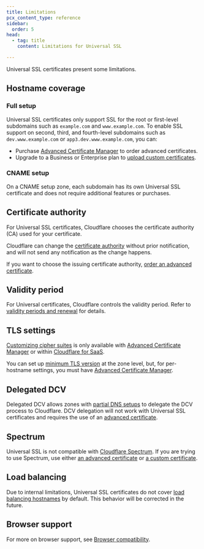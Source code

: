 ```yaml
---
title: Limitations
pcx_content_type: reference
sidebar:
  order: 5
head:
  - tag: title
    content: Limitations for Universal SSL

---
```



Universal SSL certificates present some limitations.

## Hostname coverage

### Full setup

Universal SSL certificates only support SSL for the root or first-level subdomains such as `example.com` and `www.example.com`. To enable SSL support on second, third, and fourth-level subdomains such as `dev.www.example.com` or `app3.dev.www.example.com`, you can:

* Purchase [Advanced Certificate Manager](/ssl/edge-certificates/advanced-certificate-manager/) to order advanced certificates.
* Upgrade to a Business or Enterprise plan to [upload custom certificates](/ssl/edge-certificates/custom-certificates/).

### CNAME setup

On a CNAME setup zone, each subdomain has its own Universal SSL certificate and does not require additional features or purchases.

## Certificate authority

For Universal SSL certificates, Cloudflare chooses the <GlossaryTooltip term="Certificate Authority (CA)">certificate authority (CA)</GlossaryTooltip> used for your certificate.

Cloudflare can change the [certificate authority](/ssl/reference/certificate-authorities/) without prior notification, and will not send any notification as the change happens.

If you want to choose the issuing certificate authority, [order an advanced certificate](/ssl/edge-certificates/advanced-certificate-manager/).


## Validity period

For Universal certificates, Cloudflare controls the validity period. Refer to [validity periods and renewal](/ssl/reference/certificate-validity-periods/#universal-ssl) for details.

## TLS settings

[Customizing cipher suites](/ssl/edge-certificates/additional-options/cipher-suites/customize-cipher-suites/) is only available with [Advanced Certificate Manager](/ssl/edge-certificates/advanced-certificate-manager/) or within [Cloudflare for SaaS](/cloudflare-for-platforms/cloudflare-for-saas/security/certificate-management/).

You can set up [minimum TLS version](/ssl/edge-certificates/additional-options/minimum-tls/) at the zone level, but, for per-hostname settings, you must have [Advanced Certificate Manager](/ssl/edge-certificates/advanced-certificate-manager/).

## Delegated DCV

Delegated DCV allows zones with [partial DNS setups](/dns/zone-setups/partial-setup/) to delegate the DCV process to Cloudflare. DCV delegation will not work with Universal SSL certificates and requires the use of an [advanced certificate](/ssl/edge-certificates/advanced-certificate-manager/).

## Spectrum

Universal SSL is not compatible with [Cloudflare Spectrum](/spectrum/). If you are trying to use Spectrum, use either [an advanced certificate](/ssl/edge-certificates/advanced-certificate-manager/) or [a custom certificate](/ssl/edge-certificates/custom-certificates/).

## Load balancing

Due to internal limitations, Universal SSL certificates do not cover [load balancing hostnames](/load-balancing/load-balancers/dns-records/) by default. This behavior will be corrected in the future.

## Browser support

For more on browser support, see [Browser compatibility](/ssl/reference/browser-compatibility/).